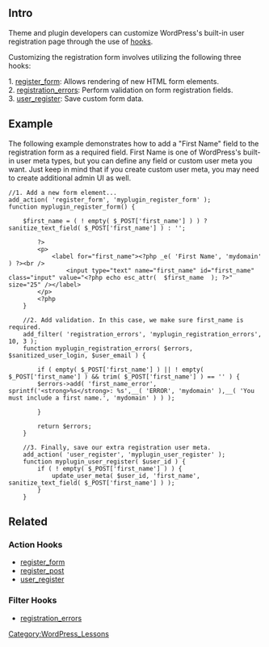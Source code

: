 ==Intro==
Theme and plugin developers can customize WordPress's built-in user registration page through the use of [[Plugin API|hooks]].

Customizing the registration form involves utilizing the following three hooks:

; 1. [[Plugin_API/Action_Reference/register_form|register_form]]: Allows rendering of new HTML form elements.
; 2. [[Plugin_API/Filter_Reference/registration_errors|registration_errors]]: Perform validation on form registration fields.
; 3. [[Plugin_API/Action_Reference/user_register|user_register]]: Save custom form data.

==Example==
The following example demonstrates how to add a "First Name" field to the registration form as a required field. First Name is one of WordPress's built-in user meta types, but you can define any field or custom user meta you want. Just keep in mind that if you create custom user meta, you may need to create additional admin UI as well.
<pre>
//1. Add a new form element...
add_action( 'register_form', 'myplugin_register_form' );
function myplugin_register_form() {

    $first_name = ( ! empty( $_POST['first_name'] ) ) ? sanitize_text_field( $_POST['first_name'] ) : '';
        
        ?>
        <p>
            <label for="first_name"><?php _e( 'First Name', 'mydomain' ) ?><br />
                <input type="text" name="first_name" id="first_name" class="input" value="<?php echo esc_attr(  $first_name  ); ?>" size="25" /></label>
        </p>
        <?php
    }

    //2. Add validation. In this case, we make sure first_name is required.
    add_filter( 'registration_errors', 'myplugin_registration_errors', 10, 3 );
    function myplugin_registration_errors( $errors, $sanitized_user_login, $user_email ) {
        
        if ( empty( $_POST['first_name'] ) || ! empty( $_POST['first_name'] ) && trim( $_POST['first_name'] ) == '' ) {
        $errors->add( 'first_name_error', sprintf('<strong>%s</strong>: %s',__( 'ERROR', 'mydomain' ),__( 'You must include a first name.', 'mydomain' ) ) );

        }

        return $errors;
    }

    //3. Finally, save our extra registration user meta.
    add_action( 'user_register', 'myplugin_user_register' );
    function myplugin_user_register( $user_id ) {
        if ( ! empty( $_POST['first_name'] ) ) {
            update_user_meta( $user_id, 'first_name', sanitize_text_field( $_POST['first_name'] ) );
        }
    }
</pre>

==Related==
===Action Hooks===
* [[Plugin_API/Action_Reference/register_form|register_form]]
* [[Plugin_API/Action_Reference/register_post|register_post]]
* [[Plugin_API/Action_Reference/user_register|user_register]]
===Filter Hooks===
* [[Plugin_API/Filter_Reference/registration_errors|registration_errors]]

[[Category:WordPress_Lessons]]
